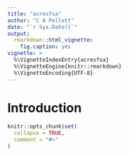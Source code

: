 ```yaml
---
title: "acresfsa"
author: "C A Pellett"
date: "`r Sys.Date()`"
output: 
  rmarkdown::html_vignette:
    fig.caption: yes
vignette: >
  %\VignetteIndexEntry{acresfsa}
  %\VignetteEngine{knitr::rmarkdown}
  %\VignetteEncoding{UTF-8}
---
```


# Introduction

```r
knitr::opts_chunk$set(
  collapse = TRUE,
  comment = "#>"
)
```









